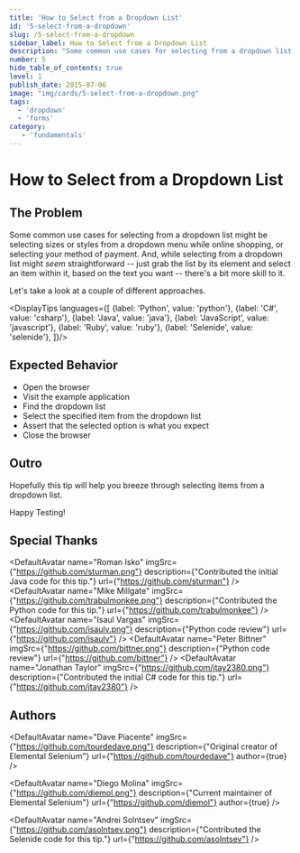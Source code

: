 ```yaml
---
title: 'How to Select from a Dropdown List'
id: '5-select-from-a-dropdown'
slug: /5-select-from-a-dropdown
sidebar_label: How to Select from a Dropdown List
description: "Some common use cases for selecting from a dropdown list might be selecting sizes or styles from a dropdown menu while online shopping, or selecting your method of payment."
number: 5
hide_table_of_contents: true
level: 1
publish_date: 2015-07-06
image: "img/cards/5-select-from-a-dropdown.png"
tags:
  - 'dropdown'
  - 'forms'
category:
   - 'fundamentals'
---
```


# How to Select from a Dropdown List

## The Problem

Some common use cases for selecting from a dropdown list might be selecting sizes or styles from a dropdown
menu while online shopping, or selecting your method of payment. And, while selecting from a dropdown list
might *seem* straightforward -- just grab the list by its element and select an item within it, based on the
text you want -- there's a bit more skill to it.

Let's take a look at a couple of different approaches.


<DisplayTips languages={[
    {label: 'Python', value: 'python'},
    {label: 'C#', value: 'csharp'},
    {label: 'Java', value: 'java'},
    {label: 'JavaScript', value: 'javascript'},
    {label: 'Ruby', value: 'ruby'},
    {label: 'Selenide', value: 'selenide'},
]}/>

## Expected Behavior

- Open the browser
- Visit the example application
- Find the dropdown list
- Select the specified item from the dropdown list
- Assert that the selected option is what you expect
- Close the browser

## Outro

Hopefully this tip will help you breeze through selecting items from a dropdown list.

Happy Testing!


## Special Thanks


<DefaultAvatar
    name="Roman Isko"
    imgSrc={"https://github.com/sturman.png"}
    description={"Contributed the initial Java code for this tip."}
    url={"https://github.com/sturman"}
/>
<DefaultAvatar
    name="Mike Millgate"
    imgSrc={"https://github.com/trabulmonkee.png"}
    description={"Contributed the Python code for this tip."}
    url={"https://github.com/trabulmonkee"}
/>
<DefaultAvatar
    name="Isaul Vargas"
    imgSrc={"https://github.com/isaulv.png"}
    description={"Python code review"}
    url={"https://github.com/isaulv"}
/>
<DefaultAvatar
    name="Peter Bittner"
    imgSrc={"https://github.com/bittner.png"}
    description={"Python code review"}
    url={"https://github.com/bittner"}
/>
<DefaultAvatar
    name="Jonathan Taylor"
    imgSrc={"https://github.com/jtay2380.png"}
    description={"Contributed the initial C# code for this tip."}
    url={"https://github.com/jtay2380"}
/>

## Authors

<DefaultAvatar
    name="Dave Piacente"
    imgSrc={"https://github.com/tourdedave.png"}
    description={"Original creator of Elemental Selenium"}
    url={"https://github.com/tourdedave"}
    author={true}
/>

<DefaultAvatar
    name="Diego Molina"
    imgSrc={"https://github.com/diemol.png"}
    description={"Current maintainer of Elemental Selenium"}
    url={"https://github.com/diemol"}
    author={true}
/>

<DefaultAvatar
  name="Andrei Solntsev"
  imgSrc={"https://github.com/asolntsev.png"}
  description={"Contributed the Selenide code for this tip."}
  url={"https://github.com/asolntsev"}
/>